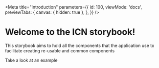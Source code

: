 
<Meta
  title="Introduction"
  parameters={{
    id: 100,
    viewMode: 'docs',
    previewTabs: {
      canvas: { hidden: true },
    },
  }}
/>

# Welcome to the ICN storybook!

This storybook aims to hold all the components that the application
use to facilitate creating re-usable and common components

Take a look at an <LinkTo kind='Components/Shared/IcnButton'>example</LinkTo>
